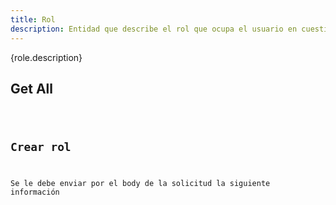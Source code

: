 ```yaml
---
title: Rol
description: Entidad que describe el rol que ocupa el usuario en cuestión dentro de la aplicación
---
```


{role.description}

<Table infoTable={role} />

## Get All

<Endpoint HTTPVerb="GET" badgeVariant="tip" urlText="/api/Rol" />
<Code code={getAll} lang="json" title="response.json" />

## Crear rol

Se le debe enviar por el body de la solicitud la siguiente información
<Endpoint HTTPVerb="POST" badgeVariant="success" urlText="/api/Rol" />
<Code code={createRol} lang="json" title="body.json" />
